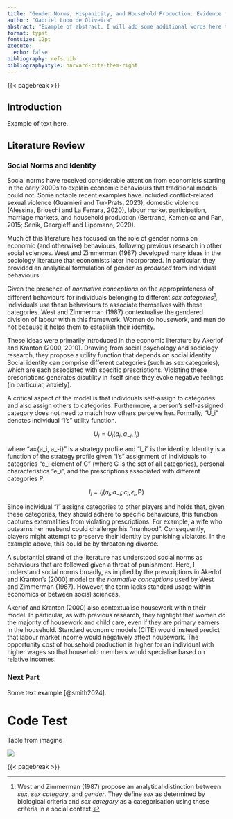 ```yaml
---
title: "Gender Norms, Hispanicity, and Household Production: Evidence from the US"
author: "Gabriel Lobo de Oliveira"
abstract: "Example of abstract. I will add some additional words here to make it bigger just for completenes. As such, I will have a better idea of what it looks like normally. Signed, sealed, delivered, by me, grabiel, el grande."
format: typst
fontsize: 12pt
execute: 
  echo: false
bibliography: refs.bib
bibliographystyle: harvard-cite-them-right
---
```


{{< pagebreak >}}

## Introduction

Example of text here.

## Literature Review

### Social Norms and Identity

Social norms have received considerable attention from economists starting in the early 2000s to explain economic behaviours that traditional models could not. Some notable recent examples have included conflict-related sexual violence (Guarnieri and Tur-Prats, 2023), domestic violence (Alessina, Brioschi and La Ferrara, 2020), labour market participation, marriage markets, and household production (Bertrand, Kamenica and Pan, 2015; Senik, Georgieff and Lippmann, 2020).

Much of this literature has focused on the role of gender norms on economic (and otherwise) behaviours, following previous research in other social sciences. West and Zimmerman (1987) developed many ideas in the sociology literature that economists later incorporated. In particular, they provided an analytical formulation of gender as *produced* from individual behaviours.

Given the presence of *normative conceptions* on the appropriateness of different behaviours for individuals belonging to different *sex categories*[^1], individuals use these behaviours to associate themselves with these categories. West and Zimmerman (1987) contextualise the gendered division of labour within this framework. Women do housework, and men do not because it helps them to establish their identity.

[^1]: West and Zimmerman (1987) propose an analytical distinction between *sex*, *sex category*, and *gender*. They define *sex* as determined by biological criteria and *sex category* as a categorisation using these criteria in a social context.

These ideas were primarily introduced in the economic literature by Akerlof and Kranton (2000, 2010). Drawing from social psychology and sociology research, they propose a utility function that depends on social identity. Social identity can comprise different categories (such as sex categories), which are each associated with specific prescriptions. Violating these prescriptions generates disutility in itself since they evoke negative feelings (in particular, anxiety).

A critical aspect of the model is that individuals self-assign to categories and also assign others to categories. Furthermore, a person's self-assigned category does not need to match how others perceive her. Formally, "U_i" denotes individual "i's" utility function.

$$
U_i = U_i(a_i, a_{-i}, I_i)
$$

where "a={a_i, a_-i}" is a strategy profile and "I_i" is the identity. Identity is a function of the strategy profile given "i's" assignment of individuals to categories "c_i element of C" (where C is the set of all categories), personal characteristics "e_i", and the prescriptions associated with different categories P.

$$
I_i = I_i(a_i, a_{-i}; c_i, \epsilon_i, \textbf{P})
$$

Since individual "i" assigns categories to other players and holds that, given these categories, they should adhere to specific behaviours, this function captures externalities from violating prescriptions. For example, a wife who outearns her husband could challenge his "manhood". Consequently, players might attempt to preserve their identity by punishing violators. In the example above, this could be by threatening divorce.

A substantial strand of the literature has understood social norms as behaviours that are followed given a threat of punishment. Here, I understand social norms broadly, as implied by the prescriptions in Akerlof and Kranton's (2000) model or the *normative conceptions* used by West and Zimmerman (1987). However, the term lacks standard usage within economics or between social sciences.

Akerlof and Kranton (2000) also contextualise housework within their model. In particular, as with previous research, they highlight that women do the majority of housework and child care, even if they are primary earners in the household. Standard economic models (CITE) would instead predict that labour market income would negatively affect housework. The opportunity cost of household production is higher for an individual with higher wages so that household members would specialise based on relative incomes.

### Next Part

Some text example [@smith2024].

# Code Test

Table from imagine

![](regression_table.png){fig-align="center"}

{{< pagebreak >}}
